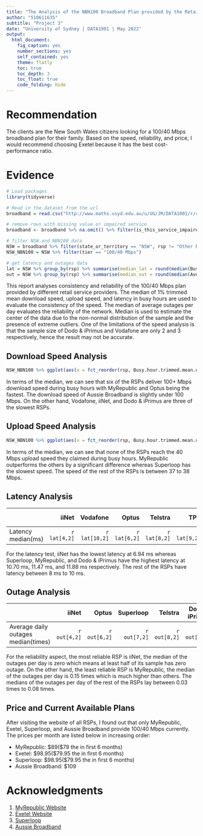 ```yaml
---
title: "The Analysis of the NBN100 Broadband Plan provided by the Retail Service Providers in New South Wales"
author: "510611635"
subtitle: "Project 3"
date: "University of Sydney | DATA1901 | May 2022"
output:
  html_document:
    fig_caption: yes
    number_sections: yes
    self_contained: yes
    theme: flatly
    toc: true
    toc_depth: 3
    toc_float: true
    code_folding: hide
---
```


# Recommendation
The clients are the New South Wales citizens looking for a 100/40 Mbps broadband plan for their family. Based on the speed, reliability, and price, I would recommend choosing Exetel because it has the best cost-performance ratio.

# Evidence

```r
# Load packages
library(tidyverse)

# Read in the dataset from the url
broadband = read.csv("http://www.maths.usyd.edu.au/u/UG/JM/DATA1001/r/current/projects/2022data/broadband.csv", na.strings = c("", "NA"))

# remove rows with missing value or impaired service
broadband <- broadband %>% na.omit() %>% filter(is_this_service_impaired == FALSE)

# filter NSW and NBN100 data
NSW = broadband %>% filter(state_or_territory == "NSW", rsp != "Other RSPs")
NSW_NBN100 = NSW %>% filter(tier == "100/40 Mbps")

# get latency and outages data
lat = NSW %>% group_by(rsp) %>% summarise(median_lat = round(median(Busy.hour.trimmed.mean.latency), 2))
out = NSW %>% group_by(rsp) %>% summarise(median_out = round(median(Average.daily.outages), 2))
```

This report analyses consistency and reliability of the 100/40 Mbps plan provided by different retail service providers. The median of 1% trimmed mean download speed, upload speed, and latency in busy hours are used to evaluate the consistency of the speed. The median of average outages per day evaluates the reliability of the network. Median is used to estimate the center of the data due to the non-normal distribution of the sample and the presence of extreme outliers. One of the limitations of the speed analysis is that the sample size of Dodo & iPrimus and Vodafone are only 2 and 3 respectively, hence the result may not be accurate.

## Download Speed Analysis

```r
NSW_NBN100 %>% ggplot(aes(x = fct_reorder(rsp, Busy.hour.trimmed.mean.download.speed, .fun = median, .desc = T), y = Busy.hour.trimmed.mean.download.speed, fill = fct_reorder(rsp, Busy.hour.trimmed.mean.download.speed, .fun = median, .desc = T))) + geom_boxplot() + labs(title = "Busy Hours 1% Trimmed* Mean Download Speed", y = "Mbps", x = "Retail Service Providers", caption = "*Excluding the largest 1% and smallest 1% of values") + geom_vline(xintercept = 100, color = "red") + scale_fill_discrete(guide = guide_legend(title = "RSP")) + scale_x_discrete(guide = guide_axis(n.dodge=2))
```

In terms of the median, we can see that six of the RSPs deliver 100+ Mbps download speed during busy hours with MyRepublic and Optus being the fastest. The download speed of Aussie Broadband is slightly under 100 Mbps. On the other hand, Vodafone, iiNet, and Dodo & iPrimus are three of the slowest RSPs.

## Upload Speed Analysis

```r
NSW_NBN100 %>% ggplot(aes(x = fct_reorder(rsp, Busy.hour.trimmed.mean.upload.speed, .fun = median, .desc = T), y = Busy.hour.trimmed.mean.upload.speed, fill = fct_reorder(rsp, Busy.hour.trimmed.mean.upload.speed, .fun = median, .desc = T))) + geom_boxplot()  + labs(title = "Busy Hours 1% Trimmed* Mean Upload Speed", y = "Mbps", x = "Retail Service Providers", caption = "*Excluding the largest 1% and smallest 1% of values") + geom_vline(xintercept = 40, color = "red") + scale_fill_discrete(guide = guide_legend(title = "RSP")) + scale_x_discrete(guide = guide_axis(n.dodge=2))
```

In terms of the median, we can see that none of the RSPs reach the 40 Mbps upload speed they claimed during busy hours. MyRepublic outperforms the others by a significant difference whereas Superloop has the slowest speed. The speed of the rest of the RSPs is between 37 to 38 Mbps.

## Latency Analysis

|  | iiNet | Vodafone | Optus | Telstra | TPG | Aussi Broadband | Exetel | Superloop | MyRepublic | Dodo & iPrimus |
|:-|-:|-:|-:|-:|-:|-:|-:|-:|-:|-:|
|Latency median(ms)|`r lat[4,2]`|`r lat[10,2]`|`r lat[6,2]`|`r lat[8,2]`|`r lat[9,2]`|`r lat[1,2]`|`r lat[3,2]`|`r lat[7,2]`|`r lat[5,2]`|`r lat[2,2]`|

For the latency test, iiNet has the lowest latency at 6.94 ms whereas Superloop, MyRepublic, and Dodo & iPrimus have the highest latency at 10.70 ms, 11.47 ms, and 11.88 ms respectively. The rest of the RSPs have latency between 8 ms to 10 ms.

## Outage Analysis

|  | iiNet | Optus | Superloop | Telstra | Dodo & iPrimus | Exetel | TPG | Vodafone | Aussi Broadband | MyRepublic |
|:-|-:|-:|-:|-:|-:|-:|-:|-:|-:|-:|
|Average daily outages median(times)|`r out[4,2]`|`r out[6,2]`|`r out[7,2]`|`r out[8,2]`|`r out[2,2]`|`r out[3,2]`|`r out[9,2]`|`r out[10,2]`|`r out[1,2]`|`r out[5,2]`|

For the reliability aspect, the most reliable RSP is iiNet, the median of the outages per day is zero which means at least half of its sample has zero outage. On the other hand, the least reliable RSP is MyRepublic, the median of the outages per day is 0.15 times which is much higher than others. The medians of the outages per day of the rest of the RSPs lay between 0.03 times to 0.08 times.

## Price and Current Available Plans

After visiting the website of all RSPs, I found out that only MyRepublic, Exetel, Superloop, and Aussie Broadband provide 100/40 Mbps currently. The prices per month are listed below in increasing order:

- MyRepublic: $89($79 the in first 6 months)
- Exetel: $98.95($79.95 the in first 6 months)
- Superloop: $98.95($79.95 the in first 6 months)
- Aussie Broadband: $109

# Acknowledgments

1. [MyRepublic Website](https://myrepublic.net/au/nbn-plans-and-pricing/)
2. [Exetel Website](https://www.exetel.com.au/broadband/nbn?gclid=Cj0KCQjwspKUBhCvARIsAB2IYuuZAZO8qFgBOpUyluNTMKLkEJ0bQzv31fJ4h61mv6txSXEX_ChaADkaAmkfEALw_wcB)
3. [Superloop](https://www.superloop.com/consumer/home-broadband/nbn.html?referral_method=Google%20Ads&gclid=Cj0KCQjwspKUBhCvARIsAB2IYutIeCP8LKlOwc3QfeskeYgnqHhkT_4FRU8rHFdds-zx7cZkSKLS3gkaAg5SEALw_wcB)
4. [Aussie Broadband](https://www.aussiebroadband.com.au/nbn-plans/)

